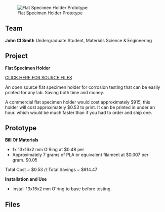[[File:Flat Specimen Holder.jpg|thumb|right|Flat Specimen Holder Prototype]]

==Team==

'''John CI Smith'''
Undergraduate Student,
Materials Science & Engineering


==Project==

'''Flat Specimen Holder'''

[http://3dprint.nih.gov/discover/3dpx-004044 CLICK HERE FOR SOURCE FILES]

An open source flat specimen holder for corrosion testing that can be easily printed for any lab. Saving both time and money.

A commercial flat specimen holder would cost approximately $915, this holder will cost approximately $0.53 to print.
It can be printed in under an hour. which would be much faster than if you had to order and ship one.

==Prototype==

'''Bill Of Materials'''
*1x 13x16x2 mm O'Ring at $0.48 per 
*Approximately 7 grams of PLA or equivalent filament at $0.007 per gram. $0.05

Total Cost ~ $0.53 //
Total Savings ~ $914.47

'''Installation and Use'''
* Install 13x16x2 mm O'ring to base before testing.

==Files==

{{Gallery
|width=180
|height=135
|title= [[Printable Parts]]
|File:Flat Specimen Holder Stl.JPG|Flat Specimen Holder

|width=180
|height=135
|title= [[Printable Parts]]
|File:Flat Specimen Base Stl.JPG|Flat Specimen Holder Base

|width=180
|height=135
|title= [[Printable Parts]]
|File:Flat Specimen Top Stl.JPG|Flat Specimen Holder Top

}}